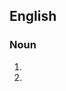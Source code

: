==English==

===Noun===
{{head|en|noun plural form}}

# {{plural of|anacolouthon|lang=en}}
# {{alternative spelling of|anacoluthons|lang=en}}